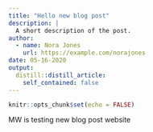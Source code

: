 ```yaml
---
title: "Hello new blog post"
description: |
  A short description of the post.
author:
  - name: Nora Jones
    url: https://example.com/norajones
date: 05-16-2020
output:
  distill::distill_article:
    self_contained: false
---
```


```r
knitr::opts_chunk$set(echo = FALSE)
```

MW is testing new blog post website


